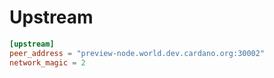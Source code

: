 # Upstream

```toml
[upstream]
peer_address = "preview-node.world.dev.cardano.org:30002"
network_magic = 2
```